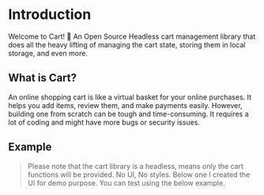 # Introduction
 
Welcome to Cart! 🛒 An Open Source Headless cart management library that does all the heavy lifting of managing the cart state, storing them in local storage, and even more.


## What is Cart?


An online shopping cart is like a virtual basket for your online purchases. It helps you add items, review them, and make payments easily. However, building one from scratch can be tough and time-consuming. It requires a lot of coding and might have more bugs or security issues.


## Example

> Please note that the cart library is a headless, means only the cart functions will be provided. No UI, No styles. Below one I created the UI for demo purpose. You can test using the below example.


<MyCart />
